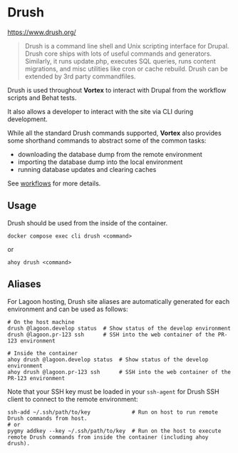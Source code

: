 # Drush

https://www.drush.org/

> Drush is a command line shell and Unix scripting interface for Drupal. Drush
> core ships with lots of useful commands and generators. Similarly, it runs
> update.php, executes SQL queries, runs content migrations, and misc utilities
> like cron or cache rebuild. Drush can be extended by 3rd party commandfiles.

Drush is used throughout **Vortex** to interact with Drupal from the workflow
scripts and Behat tests.

It also allows a developer to interact with the site via CLI during development.

While all the standard Drush commands supported, **Vortex** also provides some
shorthand commands to abstract some of the common tasks:

- downloading the database dump from the remote environment
- importing the database dump into the local environment
- running database updates and clearing caches

See [workflows](/docs/workflows) for more details.

## Usage

Drush should be used from the inside of the container.

```shell
docker compose exec cli drush <command>
```

or

```shell
ahoy drush <command>
```

## Aliases

For Lagoon hosting, Drush site aliases are automatically generated for each
environment and can be used as follows:

```shell
# On the host machine
drush @lagoon.develop status  # Show status of the develop environment
drush @lagoon.pr-123 ssh      # SSH into the web container of the PR-123 environment

# Inside the container
ahoy drush @lagoon.develop status  # Show status of the develop environment
ahoy drush @lagoon.pr-123 ssh      # SSH into the web container of the PR-123 environment
```

Note that your SSH key must be loaded in your `ssh-agent` for Drush SSH client
to connect to the remote environment:

```shell
ssh-add ~/.ssh/path/to/key             # Run on host to run remote Drush commands from host.
# or
pygmy addkey --key ~/.ssh/path/to/key  # Run on the host to execute remote Drush commands from inside the container (including ahoy drush).
```
